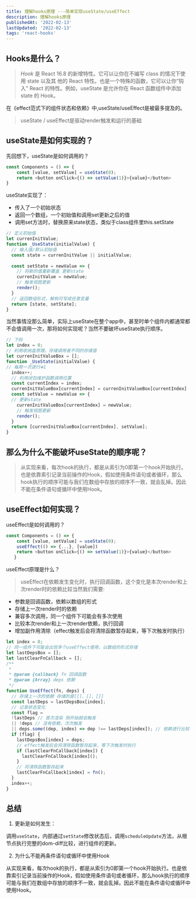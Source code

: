 ```yaml
---
title: 理解hooks原理 ---简单实现useState/useEffect
description: 理解hooks原理
publishedAt: '2022-02-13'
lastUpdated: '2022-02-13'
tags: 'react-hooks'
---
```


## Hooks是什么？
> *Hook* 是 React 16.8 的新增特性。它可以让你在不编写 class 的情况下使用 state 以及其 他的 React 特性。也是一个特殊的函数，它可以让你“钩入” React 的特性。例如，useState 是允许你在 React 函数组件中添加 state 的 Hook。

 在《effect范式下的组件状态和依赖》中,useState/useEffect是被最多提及的。   
> useState / useEffect是驱动render触发和运行的基础


## useState是如何实现的？

先回想下，useState是如何调用的？

```javascript
const Components = () => {
    const [value, setValue] = useState(0);
    return <button onClick={() => setValue(1)}>{value}</button>
}
```
useState实现了：
- 传入了一个初始状态
- 返回一个数组，一个初始值和调用set更新之后的值
- 调用set方法时，替换原来state状态，类似于class组件里this.setState

```javascript
// 定义初始值
let currenInitValue;
function _UseState(initialValue) {
  // 输入值/默认初始值
  const state = currenInitValue || initialValue;
  
  const setState = newValue => {
    // 将新的值重新覆盖 更新state
    currenInitValue = newValue;
    // 触发视图更新
    render();
  }
  // 返回数组形式，解构可写成任意变量
  return [state, setState];
}

```
当然事情没那么简单，实际上useState在整个app中，甚至时单个组件内都通常都不会值调用一次，那将如何实现呢？当然不要破坏useState执行顺序。


```javascript
// 下标
let index = 0;
// 利用收纳盒原理。存储调用者不同的存储值
let currenInitValueBox = [];
function _UseState(initialValue) {
// 每用一次进行➕1
  index++;
  // 利用闭包维护函数调用位置
  const currentIndex = index;
  currenInitValueBox[currentIndex] = currenInitValueBox[currentIndex] || initvalue;
  const setValue = newValue => {
  // 更新state
    currenInitValueBox[currentIndex] = newValue;
    // 触发视图更新
    render();
  }
  return [currenInitValueBox[currentIndex], setValue];
}
```
## 那么为什么不能破坏useState的顺序呢？
>从实现来看，每次hook的执行，都是从索引为0即第一个hook开始执行。也是依靠索引记录当前操作的Hook，假如使用条件语句或者循环，那么hook执行的顺序可能与我们在数组中存放的顺序不一致，就会乱掉。因此不能在条件语句或循环中使用Hook。
## useEffect如何实现？
useEffect是如何调用的？

```javascript
const Components = () => { 
    const [value, setValue] = useState(0); 
    useEffect(() => {...}, [value])
    return <button onClick={() => setValue(1)}>{value}</button> 
   }
```
useEffect原理是什么？

>useEffect在依赖发生变化时，执行回调函数，这个变化是本次render和上次render时的依赖比较当然我们需要:
- 参数是回调函数，依赖以数组的形式
- 存储上一次render时的依赖
- 兼容多次调用，同一个组件下可能会有多次使用
- 比较本次render和上一次render依赖，执行回调
- 增加副作用清除（effect触发后会将清除函数暂存起来，等下次触发时执行）

```javascript
let index = 0;
// 同一组件下可能会出现多个useEffect使用，以数组的形式存储
let lastDepsBox = [];
let lastClearFnCallback = [];
/**
 * 
 * @param {callback} fn 回调函数
 * @param {Array} deps 依赖
 */
function UseEffect(fn, deps) {
  // 存储上一次的依赖 存储的是[[]、[]、[]]
  const lastDeps = lastDepsBox[index];
  // 记录状态变化
  const flag = 
  !lastDeps // 首次渲染 刚开始就会触发 
  || !deps // 没有依赖，次次触发
  || deps.some((dep, index) => dep !== lastDeps[index]); // 依赖进行比较
  if (flag) {
    lastDepsBox[index] = deps;
    // effect触发后会将清除函数暂存起来，等下次触发时执行
    if (lastClearFnCallback[index]) {
      lastClearFnCallback[index]();
    }
    // 将清除函数暂存起来
    lastClearFnCallback[index] = fn();
  }
  index++;
}
```
## 总结
1.  更新是如何发生：

调用`useState`，内部通过`setState`修改状态后，调用`scheduleUpdate`方法，从根节点执行完整的dom-diff比较，进行组件的更新。

2.  为什么不能再条件语句或循环中使用Hook

从实现来看，每次hook的执行，都是从索引为0即第一个hook开始执行。也是依靠索引记录当前操作的Hook，假如使用条件语句或者循环，那么hook执行的顺序可能与我们在数组中存放的顺序不一致，就会乱掉。因此不能在条件语句或循环中使用Hook。
